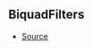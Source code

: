 ## BiquadFilters



- [Source](https://github.com/Androz2091/discord-player/blob/6af3b78/packages/equalizer/src/biquad/Coefficients.ts#L14)
